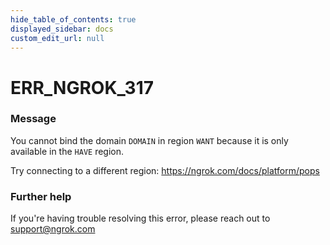 ```yaml
---
hide_table_of_contents: true
displayed_sidebar: docs
custom_edit_url: null
---
```



# ERR_NGROK_317

### Message

You cannot bind the domain `DOMAIN` in region
`WANT` because it is only available in the `HAVE` region.

Try connecting to a different region: https://ngrok.com/docs/platform/pops

### Further help

If you're having trouble resolving this error, please reach out to [support@ngrok.com](mailto:support@ngrok.com?subject=Help%20with%20ERR_NGROK_317)

<ErrorDetails error="err_ngrok_317" />
